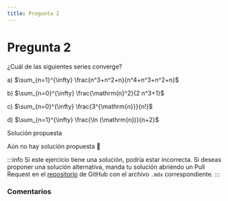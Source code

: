 ```yaml
---
title: Pregunta 2
---
```



# Pregunta 2

<div className="exercise">
¿Cuál de las siguientes series converge?

a) $\sum_{n=1}^{\infty} \frac{n^3+n^2+n}{n^4+n^3+n^2+n}$

b) $\sum_{n=0}^{\infty} \frac{\mathrm{n}^2}{2 n^3+1}$

c) $\sum_{n=0}^{\infty} \frac{3^{\mathrm{n}}}{n!}$

d) $\sum_{n=1}^{\infty} \frac{\ln (\mathrm{n})}{n+2}$
</div>

<MDXDetails>
<summary>Solución propuesta</summary>

Aún no hay solución propuesta 🥲

:::info
Si este ejercicio tiene una solución, podría estar incorrecta. Si deseas proponer una solución alternativa, manda tu solución abriendo
un Pull Request en el [repositorio](https://github.com/crow-rojas/apuntes-fundamentals/pulls) de GitHub con el archivo
`.mdx` correspondiente.
:::

</MDXDetails>

### Comentarios

<Disqus
  url="https://crow-rojas.github.io/apuntes-fundamentals/docs/mathematics/calculus-1-2-3/exercises/2016-1/p02"
  identifier="docs/mathematics/calculus-1-2-3/exercises/2016-1/p02"
  title="2016-1 Cálculo I, II y III - Pregunta 02"
/>
